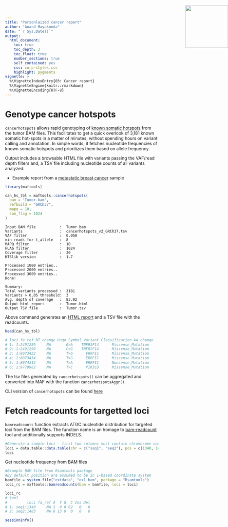 ```yaml
---
title: "Personlaized cancer report"
author: "Anand Mayakonda"
date: "`r Sys.Date()`"
output: 
  html_document:
    toc: true
    toc_depth: 3
    toc_float: true
    number_sections: true
    self_contained: yes
    css: corp-styles.css
    highlight: pygments
vignette: >
  %\VignetteIndexEntry{03: Cancer report}
  %\VignetteEngine{knitr::rmarkdown}
  %\VignetteEncoding{UTF-8}
---
```


<img src="maftools_hex.svg" height="140" style="position:absolute;top:30px;right:0px;"/>


# Genotype cancer hotspots

`cancerhotspots` allows rapid genotyping of [known somatic hotspots](https://www.cancerhotspots.org/) from the tumor BAM files. This facilitates to get a quick overlook of 3,181 known somatic hot-spots in a matter of minutes, without spending hours on variant calling and annotation. In simple words, it fetches nucleotide frequencies of known somatic hotspots and prioritizes them based on allele frequency. 

Output includes a browsable HTML file with variants passing the VAF/read depth filters and, a TSV file including nucleotide counts of all variants analyzed.

* Example report from a [metastatic breast cancer](https://poisonalien.github.io/STAR_wrapper_script/) sample

```r
library(maftools)
```

```r
can_hs_tbl = maftools::cancerhotspots(
  bam = "Tumor.bam",
  refbuild = "GRCh37",
  mapq = 10,
  sam_flag = 1024
)
```

```
Input BAM file           :  Tumor.bam
Variants                 :  cancerhotspots_v2_GRCh37.tsv
VAF filter               :  0.050
min reads for t_allele   :  8
MAPQ filter              :  10
FLAG filter              :  1024
Coverage filter          :  30
HTSlib version           :  1.7

Processed 1000 entries..
Processed 2000 entries..
Processed 3000 entries..
Done!

Summary:
Total variants processed :  3181
Variants > 0.05 threshold:  3
Avg. depth of coverage   :  83.02
Output html report       :  Tumor.html
Output TSV file          :  Tumor.tsv
```

Above command generates an [HTML report](https://poisonalien.github.io/STAR_wrapper_script/) and a TSV file with the readcounts.

```r
head(can_hs_tbl)

# loci fa_ref NT_change Hugo_Symbol Variant_Classification AA_change              Meta VAF A   T  G  C Ins Del
# 1: 1:2491289     NA       G>A    TNFRSF14      Missense_Mutation     C111Y    deleterious(0)   0 0   0 21  0   0   0
# 2: 1:2491290     NA       C>G    TNFRSF14      Missense_Mutation     C111W    deleterious(0)   0 0   0  0 21   0   0
# 3: 1:8073432     NA       T>G      ERRFI1      Missense_Mutation     K409N    deleterious(0)   0 1  64  0  1   0   0
# 4: 1:8073434     NA       T>G      ERRFI1      Missense_Mutation     K409Q deleterious(0.04)   0 0  63  0  0   0   0
# 5: 1:8074313     NA       T>A      ERRFI1      Nonsense_Mutation     K116*                     0 0 106  0  0   0   0
# 6: 1:9779982     NA       T>C      PIK3CD      Missense_Mutation     C416R   tolerated(0.26)   0 1  18  0  0   0   0
```


The tsv files generated by `cancerhotspots()` can be aggregated and converted into MAF with the function `cancerhotspotsAggr()`.

CLI version of `cancerhotspots` can be found [here](https://github.com/PoisonAlien/somaticfreq)


# Fetch readcounts for targetted loci

`bamreadcounts` function extracts ATGC nucleotide distribution for targeted loci from the BAM files. The function name is an homage to [bam-readcount](https://github.com/genome/bam-readcount) tool and additionally supports INDELS.

```r
#Generate a sample loci - first two columns must contain chromosome name and position 
loci = data.table::data.table(chr = c("seq1", "seq2"), pos = c(1340, 1483))
loci
```

Get nucleotide frequency from BAM files
```r
#Example BAM file from Rsamtools package
#By default position are assumed to be in 1-based coordinate system
bamfile = system.file("extdata", "ex1.bam", package = "Rsamtools") 
loci_rc = maftools::bamreadcounts(bam = bamfile, loci = loci) 

loci_rc
# $ex1
#         loci fa_ref A  T G  C Ins Del
# 1: seq1:1340     NA 1  0 0 62   0   0
# 2: seq2:1483     NA 0 13 0  0   0   0
```


```r
sessionInfo()
```
